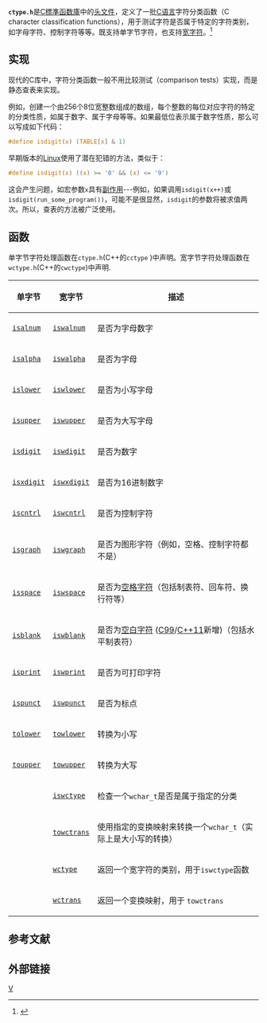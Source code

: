 {{noteTA
|G1=IT
|1=zh-hans:宏; zh-hant:巨集;
}}
{{lowercase|title=ctype.h}}
{{C_Standard_library}} <!-- to edit this template go to [[template:C_Standard_library|template:C_Standard_library]] -->
'''<code>ctype.h</code>'''是[[C標準函数庫|C標準函数庫]]中的[[头文件|头文件]]，定义了一批[[C语言|C语言]]字符分类函数（C character classification functions），用于测试字符是否属于特定的字符类别，如字母字符、控制字符等等。既支持单字节字符，也支持[[宽字符|宽字符]]。<ref>{{cite book  | url=http://www.open-std.org/jtc1/sc22/wg14/www/docs/n1124.pdf  | title=ISO/IEC 9899:1999 specification  | at=p. 193, § 7.4  | access-date=2013-06-20  | archive-date=2011-01-24  | archive-url=https://web.archive.org/web/20110124052108/http://www.open-std.org/jtc1/sc22/wg14/www/docs/n1124.pdf  | dead-url=yes  }}</ref>
 
== 实现 ==
现代的C库中，字符分类函数一般不用比较测试（comparison tests）实现，而是静态查表来实现。

例如，创建一个由256个8位宽整数组成的数组，每个整数的每位对应字符的特定的分类性质，如属于数字、属于字母等等。如果最低位表示属于数字性质，那么可以写成如下代码：

 <syntaxhighlight lang="c">#define isdigit(x) (TABLE[x] & 1)</syntaxhighlight>

早期版本的[[Linux|Linux]]使用了潜在犯错的方法，类似于：

 <syntaxhighlight lang="c">#define isdigit(x) ((x) >= '0' && (x) <= '9')</syntaxhighlight>

这会产生问题，如宏参数<code>x</code>具有[[函数副作用|副作用]]---例如，如果调用<code>isdigit(x++)</code>或<code>isdigit(run_some_program())</code>，可能不是很显然，<code>isdigit</code>的参数将被求值两次。所以，查表的方法被广泛使用。

== 函数 ==

单字节字符处理函数在<code>ctype.h</code>(C++的<code>cctype</code> )中声明。宽字节字符处理函数在<code>wctype.h</code>(C++的<code>cwctype</code>)中声明.
 
{| class="wikitable" style="font-size:0.85em;"
! 单字节
! 宽字节
! 描述
|-
| {{anchor|isalnum}}<code>[http://en.cppreference.com/w/c/string/byte/isalnum isalnum]</code>
| {{anchor|iswalnum}}<code>[http://en.cppreference.com/w/c/string/wide/iswalnum iswalnum]</code>
| 是否为字母数字
|-
| {{anchor|isalpha}}<code>[http://en.cppreference.com/w/c/string/byte/isalpha isalpha]</code>
| {{anchor|iswalpha}}<code>[http://en.cppreference.com/w/c/string/wide/iswalpha iswalpha]</code>
| 是否为字母
|-
| {{anchor|islower}}<code>[http://en.cppreference.com/w/c/string/byte/islower islower]</code>
| {{anchor|iswlower}}<code>[http://en.cppreference.com/w/c/string/wide/iswlower iswlower]</code>
| 是否为小写字母
|-
| {{anchor|isupper}}<code>[http://en.cppreference.com/w/c/string/byte/isupper isupper]</code>
| {{anchor|iswupper}}<code>[http://en.cppreference.com/w/c/string/wide/iswupper iswupper]</code>
| 是否为大写字母
|-
| {{anchor|isdigit}}<code>[http://en.cppreference.com/w/c/string/byte/isdigit isdigit]</code>
| {{anchor|iswdigit}}<code>[http://en.cppreference.com/w/c/string/wide/iswdigit iswdigit]</code>
| 是否为数字
|-
| {{anchor|isxdigit}}<code>[http://en.cppreference.com/w/c/string/byte/isxdigit isxdigit]</code>
| {{anchor|iswxdigit}}<code>[http://en.cppreference.com/w/c/string/wide/iswxdigit iswxdigit]</code>
| 是否为16进制数字
|-
| {{anchor|iscntrl}}<code>[http://en.cppreference.com/w/c/string/byte/iscntrl iscntrl]</code>
| {{anchor|iswcntrl}}<code>[http://en.cppreference.com/w/c/string/wide/iswcntrl iswcntrl]</code>
| 是否为控制字符
|-
| {{anchor|isgraph}}<code>[http://en.cppreference.com/w/c/string/byte/isgraph isgraph]</code>
| {{anchor|iswgraph}}<code>[http://en.cppreference.com/w/c/string/wide/iswgraph iswgraph]</code>
| 是否为图形字符（例如，空格、控制字符都不是）
|-
| {{anchor|isspace}}<code>[http://en.cppreference.com/w/c/string/byte/isspace isspace]</code>
| {{anchor|iswspace}}<code>[http://en.cppreference.com/w/c/string/wide/iswspace iswspace]</code>
| 是否为[[空格字符|空格字符]]（包括制表符、回车符、换行符等）
|-
| {{anchor|isblank}}<code>[http://en.cppreference.com/w/c/string/byte/isblank isblank]</code>
| {{anchor|iswblank}}<code>[http://en.cppreference.com/w/c/string/wide/iswblank iswblank]</code>
| 是否为[[空白字符|空白字符]] ([[C99|C99]]/[[C++11|C++11]]新增)（包括水平制表符）
|-
| {{anchor|isprint}}<code>[http://en.cppreference.com/w/c/string/byte/isprint isprint]</code>
| {{anchor|iswprint}}<code>[http://en.cppreference.com/w/c/string/wide/iswprint iswprint]</code>
| 是否为可打印字符
|-
| {{anchor|ispunct}}<code>[http://en.cppreference.com/w/c/string/byte/ispunct ispunct]</code>
| {{anchor|iswpunct}}<code>[http://en.cppreference.com/w/c/string/wide/iswpunct iswpunct]</code>
| 是否为标点
|-
| {{anchor|tolower}}<code>[http://en.cppreference.com/w/c/string/byte/tolower tolower]</code>
| {{anchor|towlower}}<code>[http://en.cppreference.com/w/c/string/wide/towlower towlower]</code>
| 转换为小写
|-
| {{anchor|toupper}}<code>[http://en.cppreference.com/w/c/string/byte/toupper toupper]</code>
| {{anchor|towupper}}<code>[http://en.cppreference.com/w/c/string/wide/towupper towupper]</code>
| 转换为大写
|-
| {{n/a}}
| {{anchor|iswctype}}<code>[http://en.cppreference.com/w/c/string/wide/iswctype iswctype]</code>
| 检查一个<code>wchar_t</code>是否是属于指定的分类
|-
| {{n/a}}
| {{anchor|towctrans}}<code>[http://en.cppreference.com/w/c/string/wide/towctrans towctrans]</code>
| 使用指定的变换映射来转换一个<code>wchar_t</code>（实际上是大小写的转换）
|-
| {{n/a}}
| {{anchor|wctype}}<code>[http://en.cppreference.com/w/c/string/wide/wctype wctype]</code>
| 返回一个宽字符的类别，用于<code>iswctype</code>函数
|-
| {{n/a}}
| {{anchor|wctrans}}<code>[http://en.cppreference.com/w/c/string/wide/wctrans wctrans]</code>
| 返回一个变换映射，用于 <code>towctrans</code>
|}

==参考文献==
{{reflist}}

== 外部链接 ==
{{Wikibooks|A Little C Primer|C Character Class Test Library}}
{{Wikibooks|C Programming|C character classification|C Programming/C Reference}}

[[Category:C标准库头文件|V]]